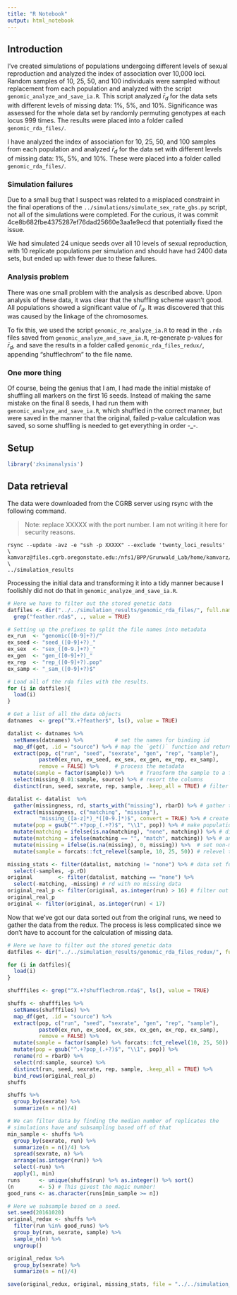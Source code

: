 ```yaml
---
title: "R Notebook"
output: html_notebook
---
```


## Introduction

I've created simulations of populations undergoing different levels of sexual 
reproduction and analyzed the index of association over 10,000 loci. Random 
samples of 10, 25, 50, and 100 individuals were sampled without replacement from
each population and analyzed with the script `genomic_analyze_and_save_ia.R`.
This script analyzed $\bar{r}_d$ for the data sets with different levels of
missing data: 1%, 5%, and 10%. Significance was assessed for the whole data set
by randomly permuting genotypes at each locus 999 times. The results were placed
into a folder called `genomic_rda_files/`.


I have analyzed the index of association for 10, 25, 50, and 100 samples from 
each population and analyzed $\bar{r}_d$ for the data set with different levels
of missing data: 1%, 5%, and 10%. These were placed into a folder called 
`genomic_rda_files/`.

### Simulation failures

Due to a small bug that I suspect was related to a misplaced constraint in the
final operations of the `../simulations/simulate_sex_rate_gbs.py` script, not
all of the simulations were completed. For the curious, it was commit
4ce8b682fbe4375287ef76dad25660e3aa1e9ecd that potentially fixed the issue.

We had simulated 24 unique seeds over all 10 levels of sexual reproduction, with
10 replicate populations per simulation and should have had 2400 data sets, but
ended up with fewer due to these failures.

### Analysis problem

There was one small problem with the analysis as described above. Upon analysis
of these data, it was clear that the shuffling scheme wasn't good. All
populations showed a significant value of $\bar{r}_d$. It was discovered that
this was caused by the linkage of the chromosomes. 

To fix this, we used the script `genomic_re_analyze_ia.R` to read in the `.rda`
files saved from `genomic_analyze_and_save_ia.R`, re-generate p-values for 
$\bar{r}_d$, and save the results in a folder called `genomic_rda_files_redux/`,
appending "shufflechrom" to the file name.


### One more thing

Of course, being the genius that I am, I had made the initial mistake of
shuffling all markers on the first 16 seeds. Instead of making the same mistake
on the final 8 seeds, I had run them with `genomic_analyze_and_save_ia.R`, which
shuffled in the correct manner, but were saved in the manner that the original,
failed p-value calculation was saved, so some shuffling is needed to get
everything in order -_-.

## Setup

```r
library('zksimanalysis')
```

## Data retrieval

The data were downloaded from the CGRB server using rsync with the following
command.

> Note: replace XXXXX with the port number. I am not writing it here for
security reasons.

```
rsync --update -avz -e "ssh -p XXXXX" --exclude 'twenty_loci_results' \ 
kamvarz@files.cgrb.oregonstate.edu:/nfs1/BPP/Grunwald_Lab/home/kamvarz/simulation_analysis/results \ 
../simulation_results
```

Processing the initial data and transforming it into a tidy manner because I
foolishly did not do that in `genomic_analyze_and_save_ia.R`.

```r
# Here we have to filter out the stored genetic data
datfiles <- dir("../../simulation_results/genomic_rda_files/", full.names = TRUE) %>% 
  grep("feather.rda$", ., value = TRUE)

# Setting up the prefixes to split the file names into metadata
ex_run  <- "genomic([0-9]+?)/"
ex_seed <- "seed_([0-9]+?)_"
ex_sex  <- "sex_([0-9.]+?)_"
ex_gen  <- "gen_([0-9]+?)_"
ex_rep  <- "rep_([0-9]+?).pop"
ex_samp <- "_sam_([0-9]+?)$"

# Load all of the rda files with the results.
for (i in datfiles){
  load(i)
}

# Get a list of all the data objects
datnames  <- grep("^X.+?feather$", ls(), value = TRUE)

datalist <- datnames %>%
  setNames(datnames) %>%          # set the names for binding id
  map_df(get, .id = "source") %>% # map the `get()` function and return a tibble
  extract(pop, c("run", "seed", "sexrate", "gen", "rep", "sample"),
          paste0(ex_run, ex_seed, ex_sex, ex_gen, ex_rep, ex_samp),
          remove = FALSE) %>%     # process the metadata
  mutate(sample = factor(sample)) %>%     # Transform the sample to a factor
  select(missing_0.01:sample, source) %>% # resort the columns
  distinct(run, seed, sexrate, rep, sample, .keep_all = TRUE) # filter out duplicates

datalist <- datalist  %>%
  gather(missingness, rd, starts_with("missing"), rbarD) %>% # gather the rd values into one column
  extract(missingness, c("matching", "missing"), 
          "missing_([a-z]*)_*([0-9.]*)$", convert = TRUE) %>% # create new columns for missing data level
  mutate(pop = gsub("^.+?pop_(.+?)$", "\\1", pop)) %>% # make population names easier to read
  mutate(matching = ifelse(is.na(matching), "none", matching)) %>% # differentiate between matching
  mutate(matching = ifelse(matching == "", "match", matching)) %>% # and non-matching missing calc
  mutate(missing = ifelse(is.na(missing), 0, missing)) %>%  # set non-missing percent to 0
  mutate(sample = forcats::fct_relevel(sample, 10, 25, 50)) # relevel the sample sizes

missing_stats <- filter(datalist, matching != "none") %>% # data set for only rd from missing data
  select(-samples, -p.rD)
original        <- filter(datalist, matching == "none") %>% 
  select(-matching, -missing) # rd with no missing data
original_real_p <- filter(original, as.integer(run) > 16) # filter out the runs with good p-vals
original_real_p
original <- filter(original, as.integer(run) < 17)
```

Now that we've got our data sorted out from the original runs, we need to gather
the data from the redux. The process is less complicated since we don't have to 
account for the calculation of missing data.


```r
# Here we have to filter out the stored genetic data
datfiles <- dir("../../simulation_results/genomic_rda_files_redux/", full.names = TRUE)

for (i in datfiles){
  load(i)
}

shufffiles <- grep("^X.+?shufflechrom.rda$", ls(), value = TRUE)

shuffs <- shufffiles %>% 
  setNames(shufffiles) %>% 
  map_df(get, .id = "source") %>%
  extract(pop, c("run", "seed", "sexrate", "gen", "rep", "sample"),
          paste0(ex_run, ex_seed, ex_sex, ex_gen, ex_rep, ex_samp),
          remove = FALSE) %>%
  mutate(sample = factor(sample) %>% forcats::fct_relevel(10, 25, 50)) %>%
  mutate(pop = gsub("^.+?pop_(.+?)$", "\\1", pop)) %>%
  rename(rd = rbarD) %>%
  select(rd:sample, source) %>%
  distinct(run, seed, sexrate, rep, sample, .keep_all = TRUE) %>%
  bind_rows(original_real_p)
shuffs

shuffs %>% 
  group_by(sexrate) %>%
  summarize(n = n()/4)

# We can filter data by finding the median number of replicates the
# simulations have and subsampling based off of that
min_sample <- shuffs %>% 
  group_by(sexrate, run) %>% 
  summarize(n = n()/4) %>%
  spread(sexrate, n) %>%
  arrange(as.integer(run)) %>%
  select(-run) %>%
  apply(1, min)
runs      <- unique(shuffs$run) %>% as.integer() %>% sort()
(n        <- 5) # This givest the magic number!
good_runs <- as.character(runs[min_sample >= n])

# Here we subsample based on a seed.
set.seed(20161020)
original_redux <- shuffs %>% 
  filter(run %in% good_runs) %>% 
  group_by(run, sexrate, sample) %>%
  sample_n(n) %>%
  ungroup()

original_redux %>% 
  group_by(sexrate) %>%
  summarize(n = n()/4)
```

```r
save(original_redux, original, missing_stats, file = "../../simulation_results/genomic_data.rda")
```

